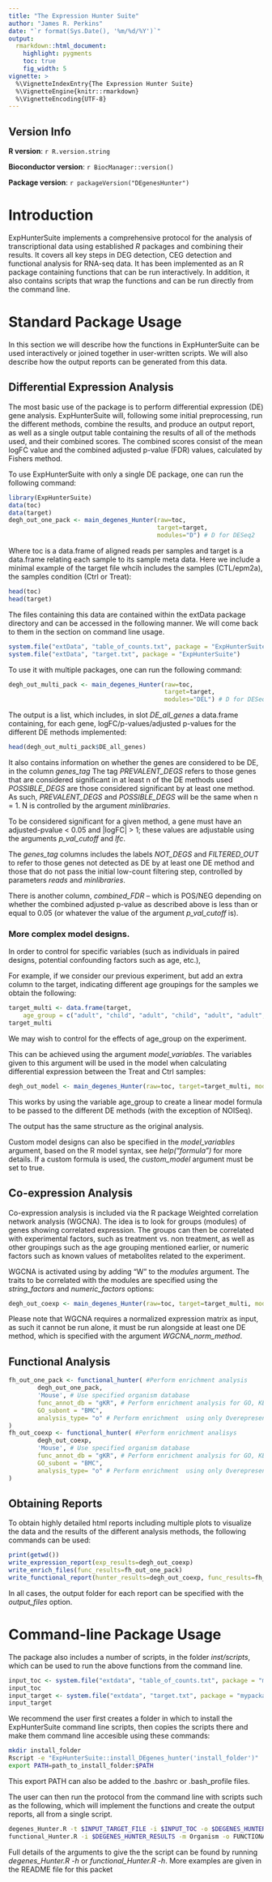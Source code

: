 ```yaml
---
title: "The Expression Hunter Suite"
author: "James R. Perkins"
date: "`r format(Sys.Date(), '%m/%d/%Y')`"
output:
  rmarkdown::html_document:
    highlight: pygments
    toc: true
    fig_width: 5
vignette: >
  %\VignetteIndexEntry{The Expression Hunter Suite}
  %\VignetteEngine{knitr::rmarkdown}
  %\VignetteEncoding{UTF-8}
---
```


## Version Info

 **R version**: `r R.version.string`

 **Bioconductor version**: `r BiocManager::version()`

 **Package version**: `r packageVersion("DEgenesHunter")`

# Introduction

ExpHunterSuite implements a comprehensive protocol for the analysis of transcriptional data using established *R* packages and combining their 
results. It covers all key steps in DEG detection, CEG detection and functional analysis for RNA-seq data. It has been implemented as an R package 
containing functions that can be run interactively. In addition, it also contains scripts that wrap the functions and can be run directly from the command line.

# Standard Package Usage

In this section we will describe how the functions in ExpHunterSuite can be used interactively or joined together in user-written scripts. We will also describe
how the output reports can be generated from this data.

## Differential Expression Analysis

The most basic use of the package is to perform differential expression (DE) gene analysis. ExpHunterSuite will, following some initial 
preprocessing, run the different methods, combine the results, and produce an output report, as well as a single output table containing the 
results of all of the methods used, and their combined scores. The combined scores consist of the mean logFC value and the combined adjusted p-value (FDR) values, calculated by Fishers method.

To use ExpHunterSuite with only a single DE package, one can run the following command:

```r
library(ExpHunterSuite)
data(toc)
data(target)
degh_out_one_pack <- main_degenes_Hunter(raw=toc, 
                                         target=target,
                                         modules="D") # D for DESeq2
```
Where toc is a data.frame of aligned reads per samples and target is a data.frame relating each sample to its sample meta data. Here we include a 
minimal example of the target file whcih includes the samples (CTL/epm2a), the samples condition (Ctrl or Treat):

```r
head(toc)
head(target)
```


The files containing this data are contained within the extData package directory and can be accessed in the following manner. We will come back to them in the 
section on command line usage.

```r
system.file("extData", "table_of_counts.txt", package = "ExpHunterSuite")
system.file("extData", "target.txt", package = "ExpHunterSuite")
```

To use it with multiple packages, one can run the following command:

```r
degh_out_multi_pack <- main_degenes_Hunter(raw=toc, 
                                           target=target, 
                                           modules="DEL") # D for DESeq2, E for EdgeR, L for limma
```

The output is a list, which includes, in slot *DE_all_genes* a data.frame containing, for each gene, 
logFC/p-values/adjusted p-values for the different DE methods implemented:

```r
head(degh_out_multi_pack$DE_all_genes)
```

It also contains information on whether the genes are considered to be DE, in the column *genes_tag*
The tag *PREVALENT_DEGS* refers to those genes that are considered significant in at least n of the DE methods used
*POSSIBLE_DEGS* are those considered significant by at least one method. As such, *PREVALENT_DEGS* and *POSSIBLE_DEGS* will be the same 
when n = 1. N is controlled by the argument *minlibraries*.

To be considered significant for a given method, a gene must have an adjusted-pvalue < 0.05 and |logFC| > 1; these values are adjustable 
using the arguments *p_val_cutoff* and *lfc*.

The *genes_tag* columns includes the labels *NOT_DEGS* and *FILTERED_OUT* to refer to those genes not detected as DE by at least one DE method 
and those that do not pass the initial low-count filtering step, controlled by parameters *reads* and *minlibraries*.

There is another column, *combined_FDR* – which is POS/NEG depending on whether the combined adjusted p-value as described above is less 
than or equal to 0.05 (or whatever the value of the argument *p_val_cutoff* is).

### More complex model designs.

In order to control for specific variables (such as individuals in paired designs, potential confounding factors such as age, etc.), 

For example, if we consider our previous experiment, but add an extra column to the target, indicating different age groupings for the 
samples we obtain the following:

```r
target_multi <- data.frame(target,
	age_group = c("adult", "child", "adult", "child", "adult", "adult", "child"))
target_multi
```

We may wish to control for the effects of age_group on the experiment.

This can be achieved using the argument *model_variables*. The variables given to this argument will be used in the model when calculating
differential expression between the Treat and Ctrl samples:

```r
degh_out_model <- main_degenes_Hunter(raw=toc, target=target_multi, modules="D", model_variables="age_group")
```

This works by using the variable age_group to create a linear model formula to be passed to the different DE methods (with the exception of NOISeq). 

The output has the same structure as the original analysis.

Custom model designs can also be specified in the *model_variables* argument, based on the R model syntax, 
see *help("formula")* for more details. If a custom formula is used, the *custom_model* argument must be set to true.

## Co-expression Analysis

Co-expression analysis is included via the R package Weighted correlation network analysis (WGCNA). The idea is to look for groups (modules) of genes showing correlated expression.
The groups can then be correlated with experimental factors, such as treatment vs. non treatment, as well as other groupings such as the age 
grouping mentioned earlier, or numeric factors such as known values of metabolites related to the experiment. 

WGCNA is activated using by adding "W" to the *modules* argument. The traits to be correlated with the modules are specified using the *string_factors* and *numeric_factors* options:

```r
degh_out_coexp <- main_degenes_Hunter(raw=toc, target=target_multi, modules="DW", string_factors="age_group")
```

Please note that WGCNA requires a normalized expression matrix as input, as such it cannot be run alone, it must be run alongside at 
least one DE method, which is specified with the argument *WGCNA_norm_method*.

## Functional Analysis

```r
fh_out_one_pack <- functional_hunter( #Perform enrichment analysis
        degh_out_one_pack,
        'Mouse', # Use specified organism database 
        func_annot_db = "gKR", # Perform enrichment analysis for GO, KEGG and Reactome
        GO_subont = "BMC",
        analysis_type= "o" # Perform enrichment  using only Overepresentation analysis (Not GSEA)
)
fh_out_coexp <- functional_hunter( #Perform enrichment analisys
        degh_out_coexp,
        'Mouse', # Use specified organism database 
        func_annot_db = "gKR", # Perform enrichment analysis for GO, KEGG and Reactome
        GO_subont = "BMC",
        analysis_type= "o" # Perform enrichment  using only Overepresentation analysis (Not GSEA)
)
```

## Obtaining Reports

To obtain highly detailed html reports including multiple plots to visualize the data and the results of the different analysis methods, 
the following commands can be used:

```r
print(getwd())
write_expression_report(exp_results=degh_out_coexp)
write_enrich_files(func_results=fh_out_one_pack)
write_functional_report(hunter_results=degh_out_coexp, func_results=fh_out_coexp)
```
In all cases, the output folder for each report can be specified with the *output_files* option.

# Command-line Package Usage

The package also includes a number of scripts, in the folder *inst/scripts*, which can be used to run the above functions from the command line.

```r
input_toc <- system.file("extdata", "table_of_counts.txt", package = "mypackage")
input_toc
input_target <- system.file("extdata", "target.txt", package = "mypackage")
input_target
```

We recommend the user first creates a folder in which to install the ExpHunterSuite command line scripts, then copies the scripts there and make 
them command line accesible using these commands:

```bash
mkdir install_folder
Rscript -e "ExpHunterSuite::install_DEgenes_hunter('install_folder')"
export PATH=path_to_install_folder:$PATH
```

This export PATH can also be added to the .bashrc or .bash_profile files.

The user can then run the protocol from the command line with scripts such as the following, which will implement the functions and create the 
output reports, all from a single script.

```bash
degenes_Hunter.R -t $INPUT_TARGET_FILE -i $INPUT_TOC -o $DEGENES_HUNTER_RESULTS
functional_Hunter.R -i $DEGENES_HUNTER_RESULTS -m Organism -o FUNCTIONAL_HUNTER_RESULTS
```

Full details of the arguments to give the the script can be found by running *degenes_Hunter.R -h* or *functional_Hunter.R -h*. More examples are given in the README file for this packet